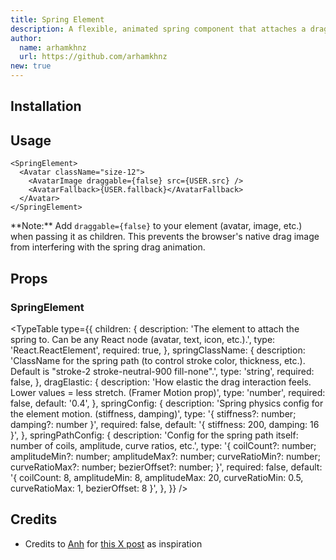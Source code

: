 ```yaml
---
title: Spring Element
description: A flexible, animated spring component that attaches a draggable element (avatar, text, icon, or any React node) to its origin with a spring line.
author:
  name: arhamkhnz
  url: https://github.com/arhamkhnz
new: true
---
```


<ComponentPreview name="spring-element-demo" />

## Installation

<ComponentInstallation name="spring-element" />

## Usage

```tsx
<SpringElement>
  <Avatar className="size-12">
    <AvatarImage draggable={false} src={USER.src} />
    <AvatarFallback>{USER.fallback}</AvatarFallback>
  </Avatar>
</SpringElement>
```

<Callout type="info">
  **Note:** Add <code>draggable=&#123;false&#125;</code> to your element
  (avatar, image, etc.) when passing it as children. This prevents the browser's
  native drag image from interfering with the spring drag animation.
</Callout>

## Props

### SpringElement

<TypeTable
  type={{
    children: {
      description:
        'The element to attach the spring to. Can be any React node (avatar, text, icon, etc.).',
      type: 'React.ReactElement',
      required: true,
    },
    springClassName: {
      description:
        'ClassName for the spring path (to control stroke color, thickness, etc.). Default is "stroke-2 stroke-neutral-900 fill-none".',
      type: 'string',
      required: false,
    },
    dragElastic: {
      description:
        'How elastic the drag interaction feels. Lower values = less stretch. (Framer Motion prop)',
      type: 'number',
      required: false,
      default: '0.4',
    },
    springConfig: {
      description:
        'Spring physics config for the element motion. (stiffness, damping)',
      type: '{ stiffness?: number; damping?: number }',
      required: false,
      default: '{ stiffness: 200, damping: 16 }',
    },
    springPathConfig: {
      description:
        'Config for the spring path itself: number of coils, amplitude, curve ratios, etc.',
      type: '{ coilCount?: number; amplitudeMin?: number; amplitudeMax?: number; curveRatioMin?: number; curveRatioMax?: number; bezierOffset?: number; }',
      required: false,
      default:
        '{ coilCount: 8, amplitudeMin: 8, amplitudeMax: 20, curveRatioMin: 0.5, curveRatioMax: 1, bezierOffset: 8 }',
    },
  }}
/>

## Credits

- Credits to [Anh](https://x.com/pwign) for [this X post](https://x.com/pwign/status/1927760004183970067) as inspiration
